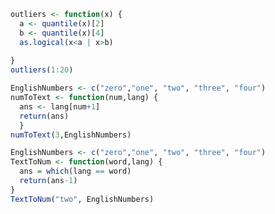 ```r
outliers <- function(x) {
  a <- quantile(x)[2]
  b <- quantile(x)[4]
  as.logical(x<a | x>b)
  
}
outliers(1:20)
```

```r
EnglishNumbers <- c("zero","one", "two", "three", "four")
numToText <- function(num,lang) {
  ans <- lang[num+1]
  return(ans)
  }
numToText(3,EnglishNumbers)
```

``` r
EnglishNumbers <- c("zero","one", "two", "three", "four")
TextToNum <- function(word,lang) {
  ans = which(lang == word)
  return(ans-1)
}
TextToNum("two", EnglishNumbers)
```